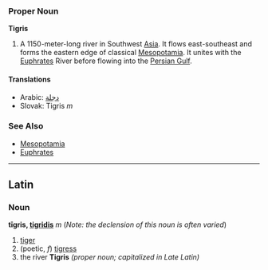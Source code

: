 === Proper Noun ===
'''Tigris'''
# A 1150-meter-long river in Southwest [[Asia]]. It flows east-southeast and forms the eastern edge of classical [[Mesopotamia]]. It unites with the [[Euphrates]] River before flowing into the [[Persian Gulf]].

==== Translations ====
*Arabic: [[دجلة]]
*Slovak: Tigris ''m''

=== See Also ===
* [[Mesopotamia]]
* [[Euphrates]]

----
==Latin==
===Noun===
'''tīgris, [[Wiktionary Appendix:Latin third declension|tigridis]]''' ''m'' (''Note: the declension of this noun is often varied'')

# [[tiger]]
# (poetic, ''f'') [[tigress]]
# the river '''Tigris''' ''(proper noun; capitalized in Late Latin)''